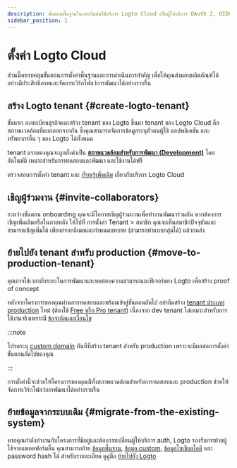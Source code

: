```yaml
---
description: ขั้นตอนพื้นฐานในการเริ่มต้นใช้บริการ Logto Cloud เป็นผู้ให้บริการ OAuth 2, OIDC และ SAML ของคุณ
sidebar_position: 1
---
```


# ตั้งค่า Logto Cloud

ส่วนนี้ครอบคลุมขั้นตอนการตั้งค่าพื้นฐานและการดำเนินการสำคัญ เพื่อให้คุณส่งมอบผลิตภัณฑ์ได้อย่างมีประสิทธิภาพและจัดการเวิร์กโฟลว์การพัฒนาได้อย่างราบรื่น

## สร้าง Logto tenant \{#create-logto-tenant}

ขั้นแรก ลงทะเบียนธุรกิจและสร้าง tenant ของ Logto ขึ้นมา tenant ของ Logto Cloud คือสภาพแวดล้อมที่แยกออกจากกัน ซึ่งคุณสามารถจัดการข้อมูลระบุตัวตนผู้ใช้ แอปพลิเคชัน และทรัพยากรอื่น ๆ ของ Logto ได้ทั้งหมด

tenant แรกของคุณจะถูกตั้งค่าเป็น [**สภาพแวดล้อมสำหรับการพัฒนา (Development)**](/logto-cloud/tenant-settings#development) โดยอัตโนมัติ เหมาะสำหรับการทดสอบและพัฒนา และใช้งานได้ฟรี

ตรวจสอบการตั้งค่า tenant และ [เรียนรู้เพิ่มเติม](/logto-cloud) เกี่ยวกับบริการ Logto Cloud

## เชิญผู้ร่วมงาน \{#invite-collaborators}

ระหว่างขั้นตอน onboarding คุณจะมีโอกาสเชิญผู้ร่วมงานเพื่อทำงานพัฒนาร่วมกัน หากต้องการเชิญเพิ่มเติมหรือในภายหลัง ให้ไปที่ <CloudLink to="/tenant-settings/members">การตั้งค่า Tenant > สมาชิก</CloudLink> คุณจะเห็นสมาชิกปัจจุบันและสามารถเชิญเพิ่มได้ เพียงกรอกอีเมลและกำหนดบทบาท (สามารถทำแบบกลุ่มได้) แล้วกดส่ง

## ย้ายไปยัง tenant สำหรับ production \{#move-to-production-tenant}

คุณอาจใช้เวลาสักระยะในการพัฒนาและทดสอบความสามารถและฟีเจอร์ของ Logto เพื่อสร้าง proof of concept

หลังจากโครงการของคุณผ่านการทดสอบและพร้อมเข้าสู่ขั้นตอนถัดไป อย่าลืมสร้าง [tenant ประเภท production](/logto-cloud/tenant-settings#production) ใหม่ (ต้องใช้ [Free หรือ Pro tenant](https://logto.io/pricing)) เนื่องจาก dev tenant ไม่เหมาะสำหรับการใช้งานจริงเพราะมี [ข้อจำกัดและเงื่อนไข](/logto-cloud/tenant-settings#development)

:::note

โปรดระบุ [custom domain](/logto-cloud/custom-domain) ทันทีที่สร้าง tenant สำหรับ production เพราะจะมีผลต่อการตั้งค่าขั้นตอนถัดไปของคุณ

:::

การตั้งค่านี้จะช่วยให้โครงการของคุณมีทั้งสภาพแวดล้อมสำหรับการทดสอบและ production ช่วยให้จัดการเวิร์กโฟลว์การพัฒนาได้อย่างราบรื่น

## ย้ายข้อมูลจากระบบเดิม \{#migrate-from-the-existing-system}

หากคุณกำลังทำงานกับโครงการที่มีอยู่และต้องการเปลี่ยนผู้ให้บริการ auth, Logto รองรับการย้ายผู้ใช้จากแพลตฟอร์มอื่น คุณสามารถย้าย [ข้อมูลพื้นฐาน](/user-management/user-data#basic-data), [ข้อมูล custom](/user-management/user-data#custom-data), [ข้อมูลโซเชียลไอดี](/user-management/user-data#social-identities) และ password hash ได้ สำหรับรายละเอียด ดูคู่มือ [ย้ายไปยัง Logto](../user-management/user-migration.mdx)

